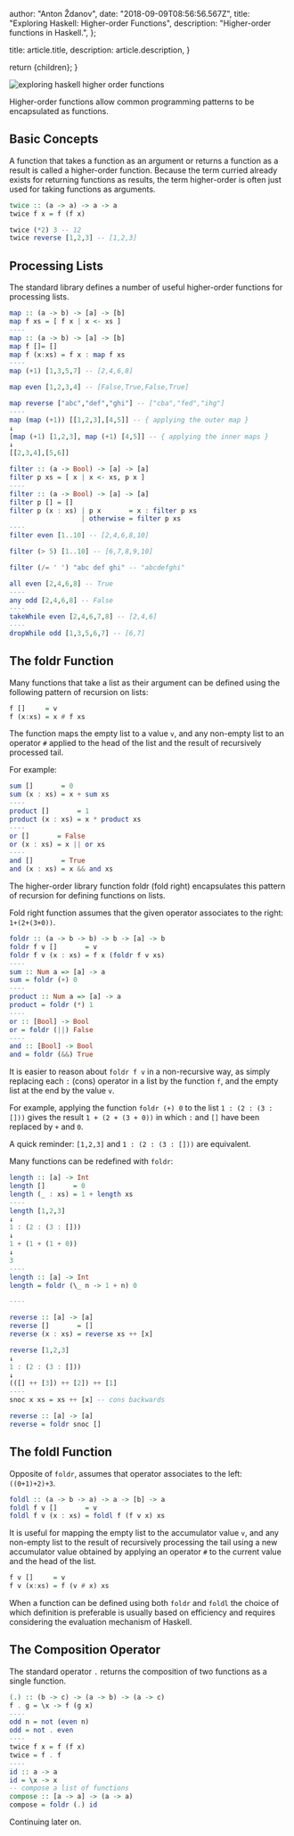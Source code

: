 
  author: "Anton Ždanov",
  date: "2018-09-09T08:56:56.567Z",
  title: "Exploring Haskell: Higher-order Functions",
  description: "Higher-order functions in Haskell.",
};

  title: article.title,
  description: article.description,
}

  return <ArticleLayout article={article}>{children}</ArticleLayout>;
}

<Image
  src={exploringHaskellHigherOrderFunctions}
  alt="exploring haskell higher order functions"
/>

Higher-order functions allow common programming patterns to be encapsulated as functions.

## Basic Concepts

A function that takes a function as an argument or returns a function as a result is called a higher-order function.
Because the term curried already exists for returning functions as results, the term higher-order is often just used for taking functions as arguments.

```haskell
twice :: (a -> a) -> a -> a
twice f x = f (f x)

twice (*2) 3 -- 12
twice reverse [1,2,3] -- [1,2,3]
```

## Processing Lists

The standard library defines a number of useful higher-order functions for processing lists.

```haskell
map :: (a -> b) -> [a] -> [b]
map f xs = [ f x | x <- xs ]
----
map :: (a -> b) -> [a] -> [b]
map f []= []
map f (x:xs) = f x : map f xs
----
map (+1) [1,3,5,7] -- [2,4,6,8]

map even [1,2,3,4] -- [False,True,False,True]

map reverse ["abc","def","ghi"] -- ["cba","fed","ihg"]
----
map (map (+1)) [[1,2,3],[4,5]] -- { applying the outer map }
↓
[map (+1) [1,2,3], map (+1) [4,5]] -- { applying the inner maps }
↓
[[2,3,4],[5,6]]
```

```haskell
filter :: (a -> Bool) -> [a] -> [a]
filter p xs = [ x | x <- xs, p x ]
----
filter :: (a -> Bool) -> [a] -> [a]
filter p [] = []
filter p (x : xs) | p x       = x : filter p xs
                  | otherwise = filter p xs
----
filter even [1..10] -- [2,4,6,8,10]

filter (> 5) [1..10] -- [6,7,8,9,10]

filter (/= ' ') "abc def ghi" -- "abcdefghi"
```

```haskell
all even [2,4,6,8] -- True
----
any odd [2,4,6,8] -- False
----
takeWhile even [2,4,6,7,8] -- [2,4,6]
----
dropWhile odd [1,3,5,6,7] -- [6,7]
```

## The foldr Function

Many functions that take a list as their argument can be defined using the following pattern of recursion on lists:

```haskell
f []     = v
f (x:xs) = x # f xs
```

The function maps the empty list to a value `v`, and any non-empty list to an operator `#` applied to the head of the list and the result of recursively processed tail.

For example:

```haskell
sum []       = 0
sum (x : xs) = x + sum xs
----
product []       = 1
product (x : xs) = x * product xs
----
or []       = False
or (x : xs) = x || or xs
----
and []       = True
and (x : xs) = x && and xs
```

The higher-order library function foldr (fold right) encapsulates this pattern of recursion for defining functions on lists.

Fold right function assumes that the given operator associates to the right: `1+(2+(3+0))`.

```haskell
foldr :: (a -> b -> b) -> b -> [a] -> b
foldr f v []       = v
foldr f v (x : xs) = f x (foldr f v xs)
----
sum :: Num a => [a] -> a
sum = foldr (+) 0
----
product :: Num a => [a] -> a
product = foldr (*) 1
----
or :: [Bool] -> Bool
or = foldr (||) False
----
and :: [Bool] -> Bool
and = foldr (&&) True
```

It is easier to reason about `foldr f v` in a non-recursive way, as simply replacing each `:` (cons) operator in a list by the function `f`, and the empty list at the end by the value `v`.

For example, applying the function `foldr (+) 0` to the list `1 : (2 : (3 : []))` gives the result `1 + (2 + (3 + 0))` in which `:` and `[]` have been replaced by `+` and `0`.

A quick reminder: `[1,2,3]` and `1 : (2 : (3 : []))` are equivalent.

Many functions can be redefined with `foldr`:

```haskell
length :: [a] -> Int
length []       = 0
length (_ : xs) = 1 + length xs
----
length [1,2,3]
↓
1 : (2 : (3 : []))
↓
1 + (1 + (1 + 0))
↓
3
----
length :: [a] -> Int
length = foldr (\_ n -> 1 + n) 0

----

reverse :: [a] -> [a]
reverse []       = []
reverse (x : xs) = reverse xs ++ [x]

reverse [1,2,3]
↓
1 : (2 : (3 : []))
↓
(([] ++ [3]) ++ [2]) ++ [1]
----
snoc x xs = xs ++ [x] -- cons backwards

reverse :: [a] -> [a]
reverse = foldr snoc []
```

## The foldl Function

Opposite of `foldr`, assumes that operator associates to the left: `((0+1)+2)+3`.

```haskell
foldl :: (a -> b -> a) -> a -> [b] -> a
foldl f v []       = v
foldl f v (x : xs) = foldl f (f v x) xs
```

It is useful for mapping the empty list to the accumulator value `v`, and any non-empty list to the result of recursively processing the tail using a new accumulator value obtained by applying an operator `#` to the current value and the head of the list.

```haskell
f v []     = v
f v (x:xs) = f (v # x) xs
```

When a function can be defined using both `foldr` and `foldl` the choice of which definition is preferable is usually based on efficiency and requires considering the evaluation mechanism of Haskell.

## The Composition Operator

The standard operator `.` returns the composition of two functions as a single function.

```haskell
(.) :: (b -> c) -> (a -> b) -> (a -> c)
f . g = \x -> f (g x)
----
odd n = not (even n)
odd = not . even
----
twice f x = f (f x)
twice = f . f
----
id :: a -> a
id = \x -> x
-- compose a list of functions
compose :: [a -> a] -> (a -> a)
compose = foldr (.) id
```

Continuing later on.
